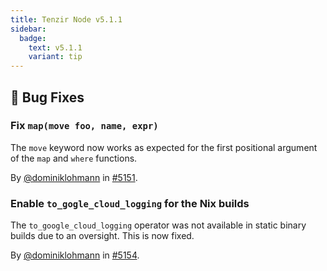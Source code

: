 ```yaml
---
title: Tenzir Node v5.1.1
sidebar:
  badge:
    text: v5.1.1
    variant: tip
---
```


## 🐛 Bug Fixes

### Fix `map(move foo, name, expr)`

The `move` keyword now works as expected for the first positional argument of
the `map` and `where` functions.

By [@dominiklohmann](https://github.com/dominiklohmann) in [#5151](https://github.com/tenzir/tenzir/pull/5151).

### Enable `to_gogle_cloud_logging` for the Nix builds

The `to_google_cloud_logging` operator was not available in static binary builds
due to an oversight. This is now fixed.

By [@dominiklohmann](https://github.com/dominiklohmann) in [#5154](https://github.com/tenzir/tenzir/pull/5154).